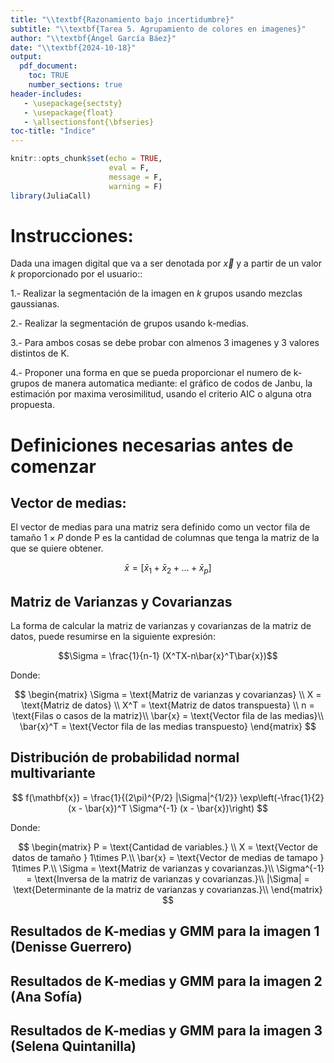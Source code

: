 ```yaml
---
title: "\\textbf{Razonamiento bajo incertidumbre}"
subtitle: "\\textbf{Tarea 5. Agrupamiento de colores en imagenes}"
author: "\\textbf{Ángel García Báez}"
date: "\\textbf{2024-10-18}"
output: 
  pdf_document:
    toc: TRUE
    number_sections: true
header-includes:
   - \usepackage{sectsty}
   - \usepackage{float}
   - \allsectionsfont{\bfseries}
toc-title: "Índice"
---
```


\newpage


```r
knitr::opts_chunk$set(echo = TRUE,
                      eval = F,
                      message = F,
                      warning = F)
library(JuliaCall)
```

# Instrucciones:

Dada una imagen digital que va a ser denotada por $\vec{x}$ y a partir de un valor $k$ proporcionado por el usuario:: 

1.-   Realizar la segmentación de la imagen en $k$ grupos usando mezclas gaussianas.

2.-   Realizar la segmentación de grupos usando k-medias. 

3.-   Para ambos cosas se debe probar con almenos 3 imagenes y 3 valores distintos de K.

4.-   Proponer una forma en que se pueda proporcionar el numero de k-grupos de manera automatica mediante: el gráfico de codos de Janbu, la estimación por maxima verosimilitud, usando el criterio AIC o alguna otra propuesta.

\newpage

# Definiciones necesarias antes de comenzar

## Vector de medias:

El vector de medias para una matriz sera definido como un vector fila de tamaño $1\times P$ donde P es la cantidad de columnas que tenga la matriz de la que se quiere obtener.

$$\bar{x} = [\bar{x}_1 + \bar{x}_2 + \dots+ \bar{x}_p] $$

## Matriz de Varianzas y Covarianzas

La forma de calcular la matriz de varianzas y covarianzas de la matriz de datos, puede resumirse en la siguiente expresión:

$$\Sigma = \frac{1}{n-1}  (X^TX-n\bar{x}^T\bar{x})$$

Donde:

$$
\begin{matrix}
\Sigma = \text{Matriz de varianzas y covarianzas} \\
X = \text{Matriz de datos} \\
X^T = \text{Matriz de datos transpuesta} \\
n = \text{Filas o casos de la matriz}\\
\bar{x} = \text{Vector fila de las medias}\\
\bar{x}^T = \text{Vector fila de las medias transpuesto}
\end{matrix}
$$


## Distribución de probabilidad normal multivariante

$$
f(\mathbf{x}) = \frac{1}{(2\pi)^{P/2} |\Sigma|^{1/2}} \exp\left(-\frac{1}{2} (x - \bar{x})^T \Sigma^{-1} (x - \bar{x})\right)
$$

Donde:

$$
\begin{matrix}
P = \text{Cantidad de variables.} \\
X = \text{Vector de datos de tamaño } 1\times P.\\
\bar{x} = \text{Vector de medias de tamapo } 1\times P.\\
\Sigma = \text{Matriz de varianzas y covarianzas.}\\
\Sigma^{-1} = \text{Inversa de la matriz de varianzas y covarianzas.}\\
|\Sigma| = \text{Determinante de la matriz de varianzas y covarianzas.}\\
\end{matrix}
$$


\newpage

\begin{table}[ht]
\centering
\begin{tabular}{ccc}
\textbf{Imagen 1} & \textbf{Imagen 2} & \textbf{Imagen 3} \\
\includegraphics[width=0.28\textwidth]{IMAGENES/IM2.jpg} & \includegraphics[width=0.31\textwidth]{IMAGENES/IM4.jpg} & \includegraphics[width=0.35\textwidth]{IMAGENES/IM1.jpg} \\
\parbox{0.3\textwidth}{\centering 768x1152 = 884,736 px} & 
\parbox{0.3\textwidth}{\centering 768x1024 = 786,432 px} & 
\parbox{0.3\textwidth}{\centering 768x1024 = 1,048,576 px} \\
\end{tabular}
\caption{Imagenes para el desarrollo del ejercicio.}
\end{table}


## Resultados de K-medias y GMM para la imagen 1 (Denisse Guerrero)

\begin{table}[H] % Fuerza la tabla en la posición exacta
\centering
\begin{tabular}{cc}
\textbf{K-medias} & \textbf{GMM} \\  
\includegraphics[width=0.4\textwidth]{RESULTADOS/R1.2.png} & \includegraphics[width=0.4\textwidth]{RESULTADOS/R1.5.png} \\  
\includegraphics[width=0.4\textwidth]{RESULTADOS/R1.3.png} & \includegraphics[width=0.4\textwidth]{RESULTADOS/R1.6.png} \\  
\includegraphics[width=0.4\textwidth]{RESULTADOS/R1.4.png} & \includegraphics[width=0.4\textwidth]{RESULTADOS/R1.7.png} \\  
\end{tabular}
\caption{Comparación de los resultados de K-medias y GMM con K = 3, 5 y 10 respectivamente para la imagen 1.}
\end{table}

\newpage


## Resultados de K-medias y GMM para la imagen 2 (Ana Sofía)

\begin{table}[H] % Fuerza la tabla en la posición exacta
\centering
\begin{tabular}{cc}
\textbf{K-medias} & \textbf{GMM} \\  
\includegraphics[width=0.4\textwidth]{RESULTADOS/R2.2.png} & \includegraphics[width=0.4\textwidth]{RESULTADOS/R2.5.png} \\  
\includegraphics[width=0.4\textwidth]{RESULTADOS/R2.3.png} & \includegraphics[width=0.4\textwidth]{RESULTADOS/R2.6.png} \\  
\includegraphics[width=0.4\textwidth]{RESULTADOS/R2.4.png} & \includegraphics[width=0.4\textwidth]{RESULTADOS/R2.7.png} \\  
\end{tabular}
\caption{Comparación de los resultados de K-medias y GMM con K = 3, 5 y 10 respectivamente para la imagen 2.}
\end{table}

\newpage

## Resultados de K-medias y GMM para la imagen 3 (Selena Quintanilla)

\begin{table}[H] % Fuerza la tabla en la posición exacta
\centering
\begin{tabular}{cc}
\textbf{K-medias} & \textbf{GMM} \\  
\includegraphics[width=0.4\textwidth]{RESULTADOS/R3.2.png} & \includegraphics[width=0.4\textwidth]{RESULTADOS/R3.5.png} \\  
\includegraphics[width=0.4\textwidth]{RESULTADOS/R3.3.png} & \includegraphics[width=0.4\textwidth]{RESULTADOS/R3.6.png} \\  
\includegraphics[width=0.4\textwidth]{RESULTADOS/R3.4.png} & \includegraphics[width=0.4\textwidth]{RESULTADOS/R3.7.png} \\  
\end{tabular}
\caption{Comparación de los resultados de K-medias y GMM con K = 3, 5 y 10 respectivamente para la imagen 3.}
\end{table}
